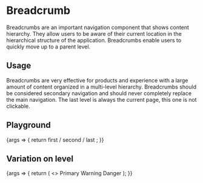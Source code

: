 
<Meta
  title="Components/Breadcrumb"
  component={Breadcrumb}
/>

# Breadcrumb

Breadcrumbs are an important navigation component that shows content hierarchy. They allow users to be aware of their current location in the hierarchical structure of the application. Breadcrumbs enable users to quickly move up to a parent level.

## Usage

Breadcrumbs are very effective for products and experience with a large amount of content organized in a multi-level hierarchy. Breadcrumbs should be considered secondary navigation and should never completely replace the main navigation. The last level is always the current page, this one is not clickable.

## Playground

<Canvas>
  <Story name="Standard">
    {args => {
      return <Breadcrumb {...args} >
        <Item href="https://www.akeneo.com" color={args.color} gradient={120}>first</Item>
        <Separator>/</Separator>
        <Item color={args.color} gradient={120}>second</Item>
        <Separator>/</Separator>
        <Item color={args.color} gradient={100}>last</Item>
      </Breadcrumb>;
    }}
  </Story>
</Canvas>

<ArgsTable story="Standard" />

## Variation on level

<Canvas>
  <Story name="Level">
    {args => {
      return (
        <>
          <Breadcrumb {...args} level="primary">
            Primary
          </Breadcrumb>
          <Breadcrumb {...args} level="warning">
            Warning
          </Breadcrumb>
          <Breadcrumb {...args} level="danger">
            Danger
          </Breadcrumb>
        </>
      );
    }}
  </Story>
</Canvas>
